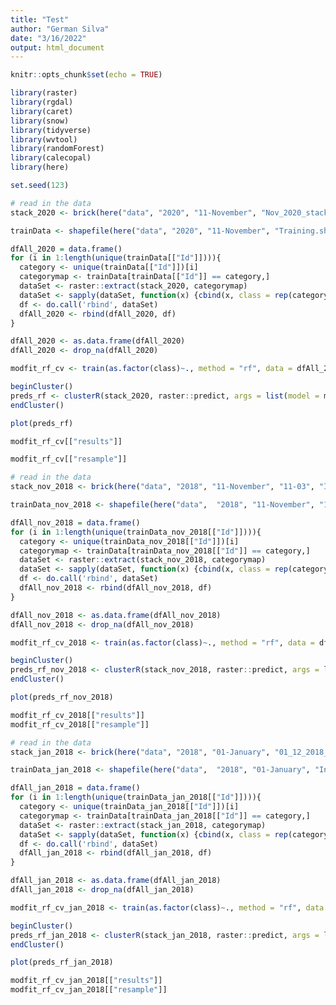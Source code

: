 ```yaml
---
title: "Test"
author: "German Silva"
date: "3/16/2022"
output: html_document
---
```


```r
knitr::opts_chunk$set(echo = TRUE)

library(raster)
library(rgdal)
library(caret)
library(snow)
library(tidyverse)
library(wvtool)
library(randomForest)
library(calecopal)
library(here)

set.seed(123)
```

```r
# read in the data
stack_2020 <- brick(here("data", "2020", "11-November", "Nov_2020_stack.tif"))

trainData <- shapefile(here("data", "2020", "11-November", "Training.shp"))
```


```r
dfAll_2020 = data.frame()
for (i in 1:length(unique(trainData[["Id"]]))){
  category <- unique(trainData[["Id"]])[i]
  categorymap <- trainData[trainData[["Id"]] == category,]
  dataSet <- raster::extract(stack_2020, categorymap)
  dataSet <- sapply(dataSet, function(x) {cbind(x, class = rep(categorymap[["Id"]], nrow(x)))})
  df <- do.call('rbind', dataSet)
  dfAll_2020 <- rbind(dfAll_2020, df)
}
```

```r
dfAll_2020 <- as.data.frame(dfAll_2020)
dfAll_2020 <- drop_na(dfAll_2020)

modfit_rf_cv <- train(as.factor(class)~., method = "rf", data = dfAll_2020, trControl = trainControl(method = "cv", number = 10))

beginCluster()
preds_rf <- clusterR(stack_2020, raster::predict, args = list(model = modfit_rf_cv))
endCluster()

plot(preds_rf)
```

```r
modfit_rf_cv[["results"]]
```

```r
modfit_rf_cv[["resample"]]
```

```r
# read in the data
stack_nov_2018 <- brick(here("data", "2018", "11-November", "11-03", "Indices", "Nov_2018_stack.tif"))

trainData_nov_2018 <- shapefile(here("data",  "2018", "11-November", "11-03", "Indices", "Training.shp"))
```


```r
dfAll_nov_2018 = data.frame()
for (i in 1:length(unique(trainData_nov_2018[["Id"]]))){
  category <- unique(trainData_nov_2018[["Id"]])[i]
  categorymap <- trainData[trainData_nov_2018[["Id"]] == category,]
  dataSet <- raster::extract(stack_nov_2018, categorymap)
  dataSet <- sapply(dataSet, function(x) {cbind(x, class = rep(categorymap[["Id"]], nrow(x)))})
  df <- do.call('rbind', dataSet)
  dfAll_nov_2018 <- rbind(dfAll_nov_2018, df)
}
```

```r
dfAll_nov_2018 <- as.data.frame(dfAll_nov_2018)
dfAll_nov_2018 <- drop_na(dfAll_nov_2018)

modfit_rf_cv_2018 <- train(as.factor(class)~., method = "rf", data = dfAll_nov_2018, trControl = trainControl(method = "cv", number = 10))

beginCluster()
preds_rf_nov_2018 <- clusterR(stack_nov_2018, raster::predict, args = list(model = modfit_rf_cv_2018))
endCluster()

plot(preds_rf_nov_2018)

modfit_rf_cv_2018[["results"]]
modfit_rf_cv_2018[["resample"]]
```

```r
# read in the data
stack_jan_2018 <- brick(here("data", "2018", "01-January", "01_12_2018_stacked"))

trainData_jan_2018 <- shapefile(here("data",  "2018", "01-January", "Indices and DEM", "Training.shp"))
```


```r
dfAll_jan_2018 = data.frame()
for (i in 1:length(unique(trainData_jan_2018[["Id"]]))){
  category <- unique(trainData_jan_2018[["Id"]])[i]
  categorymap <- trainData[trainData_jan_2018[["Id"]] == category,]
  dataSet <- raster::extract(stack_jan_2018, categorymap)
  dataSet <- sapply(dataSet, function(x) {cbind(x, class = rep(categorymap[["Id"]], nrow(x)))})
  df <- do.call('rbind', dataSet)
  dfAll_jan_2018 <- rbind(dfAll_jan_2018, df)
}
```

```r
dfAll_jan_2018 <- as.data.frame(dfAll_jan_2018)
dfAll_jan_2018 <- drop_na(dfAll_jan_2018)

modfit_rf_cv_jan_2018 <- train(as.factor(class)~., method = "rf", data = dfAll_jan_2018, trControl = trainControl(method = "cv", number = 10))

beginCluster()
preds_rf_jan_2018 <- clusterR(stack_jan_2018, raster::predict, args = list(model = modfit_rf_cv_jan_2018))
endCluster()

plot(preds_rf_jan_2018)

modfit_rf_cv_jan_2018[["results"]]
modfit_rf_cv_jan_2018[["resample"]]
```